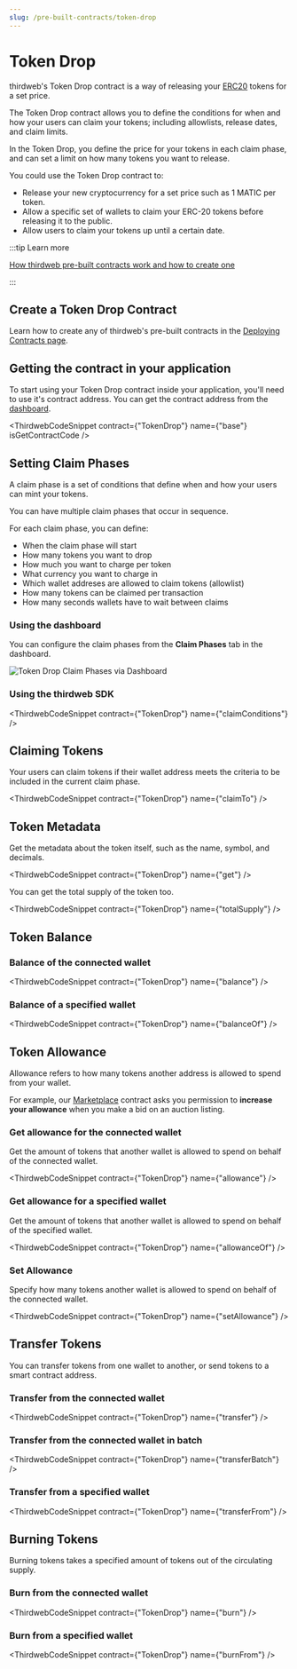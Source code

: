 ```yaml
---
slug: /pre-built-contracts/token-drop
---
```



# Token Drop

thirdweb's Token Drop contract is a way of releasing your [ERC20](https://eips.ethereum.org/EIPS/eip-20) tokens for a set price.

The Token Drop contract allows you to define the conditions for when and how your users can claim your tokens;
including allowlists, release dates, and claim limits.

In the Token Drop, you define the price for your tokens in each claim phase, and can set a limit on how many tokens you want to release.

You could use the Token Drop contract to:

- Release your new cryptocurrency for a set price such as 1 MATIC per token.
- Allow a specific set of wallets to claim your ERC-20 tokens before releasing it to the public.
- Allow users to claim your tokens up until a certain date.

:::tip Learn more

[How thirdweb pre-built contracts work and how to create one](/pre-built-contracts)

:::

## Create a Token Drop Contract

Learn how to create any of thirdweb's pre-built contracts in the [Deploying Contracts page](/getting-started/deploying-contracts).

## Getting the contract in your application

To start using your Token Drop contract inside your application, you'll need to use it's contract address. You can get the contract address from the [dashboard](https://thirdweb.com/dashboard).

<ThirdwebCodeSnippet contract={"TokenDrop"} name={"base"} isGetContractCode />

## Setting Claim Phases

A claim phase is a set of conditions that define when and how your users can mint your tokens.

You can have multiple claim phases that occur in sequence.

For each claim phase, you can define:

- When the claim phase will start
- How many tokens you want to drop
- How much you want to charge per token
- What currency you want to charge in
- Which wallet addreses are allowed to claim tokens (allowlist)
- How many tokens can be claimed per transaction
- How many seconds wallets have to wait between claims

### Using the dashboard

You can configure the claim phases from the **Claim Phases** tab in the dashboard.

![Token Drop Claim Phases via Dashboard](./assets/token-drop-claim-phases.png)

### Using the thirdweb SDK

<ThirdwebCodeSnippet contract={"TokenDrop"} name={"claimConditions"} />

## Claiming Tokens

Your users can claim tokens if their wallet address meets the criteria to be included in the current claim phase.

<ThirdwebCodeSnippet contract={"TokenDrop"} name={"claimTo"} />

## Token Metadata

Get the metadata about the token itself, such as the name, symbol, and decimals.

<ThirdwebCodeSnippet contract={"TokenDrop"} name={"get"} />

You can get the total supply of the token too.

<ThirdwebCodeSnippet contract={"TokenDrop"} name={"totalSupply"} />

## Token Balance

### Balance of the connected wallet

<ThirdwebCodeSnippet contract={"TokenDrop"} name={"balance"} />

### Balance of a specified wallet

<ThirdwebCodeSnippet contract={"TokenDrop"} name={"balanceOf"} />

## Token Allowance

Allowance refers to how many tokens another address is allowed to spend from your wallet.

For example, our [Marketplace](/pre-built-contracts/marketplace) contract asks you permission to **increase your allowance** when you make a bid on an auction listing.

### Get allowance for the connected wallet

Get the amount of tokens that another wallet is allowed to spend on behalf of the connected wallet.

<ThirdwebCodeSnippet contract={"TokenDrop"} name={"allowance"} />

### Get allowance for a specified wallet

Get the amount of tokens that another wallet is allowed to spend on behalf of the specified wallet.

<ThirdwebCodeSnippet contract={"TokenDrop"} name={"allowanceOf"} />

### Set Allowance

Specify how many tokens another wallet is allowed to spend on behalf of the connected wallet.

<ThirdwebCodeSnippet contract={"TokenDrop"} name={"setAllowance"} />

## Transfer Tokens

You can transfer tokens from one wallet to another, or send tokens to a smart contract address.

### Transfer from the connected wallet

<ThirdwebCodeSnippet contract={"TokenDrop"} name={"transfer"} />

### Transfer from the connected wallet in batch

<ThirdwebCodeSnippet contract={"TokenDrop"} name={"transferBatch"} />

### Transfer from a specified wallet

<ThirdwebCodeSnippet contract={"TokenDrop"} name={"transferFrom"} />

## Burning Tokens

Burning tokens takes a specified amount of tokens out of the circulating supply.

### Burn from the connected wallet

<ThirdwebCodeSnippet contract={"TokenDrop"} name={"burn"} />

### Burn from a specified wallet

<ThirdwebCodeSnippet contract={"TokenDrop"} name={"burnFrom"} />
